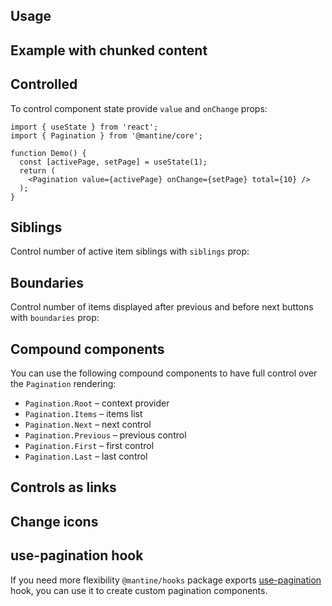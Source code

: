 

## Usage

<Demo data={PaginationDemos.configurator} />

## Example with chunked content

<Demo data={PaginationDemos.withContent} />

## Controlled

To control component state provide `value` and `onChange` props:

```tsx
import { useState } from 'react';
import { Pagination } from '@mantine/core';

function Demo() {
  const [activePage, setPage] = useState(1);
  return (
    <Pagination value={activePage} onChange={setPage} total={10} />
  );
}
```

## Siblings

Control number of active item siblings with `siblings` prop:

<Demo data={PaginationDemos.siblings} />

## Boundaries

Control number of items displayed after previous and before next buttons with `boundaries` prop:

<Demo data={PaginationDemos.boundaries} />

<StylesApiSelectors component="Pagination" />

<Demo data={PaginationDemos.stylesApi} />

## Compound components

You can use the following compound components to have full control over the `Pagination` rendering:

- `Pagination.Root` – context provider
- `Pagination.Items` – items list
- `Pagination.Next` – next control
- `Pagination.Previous` – previous control
- `Pagination.First` – first control
- `Pagination.Last` – last control

<Demo data={PaginationDemos.composition} />

## Controls as links

<Demo data={PaginationDemos.links} />

## Change icons

<Demo data={PaginationDemos.icons} />

## use-pagination hook

If you need more flexibility `@mantine/hooks` package exports [use-pagination](/hooks/use-pagination/) hook,
you can use it to create custom pagination components.
